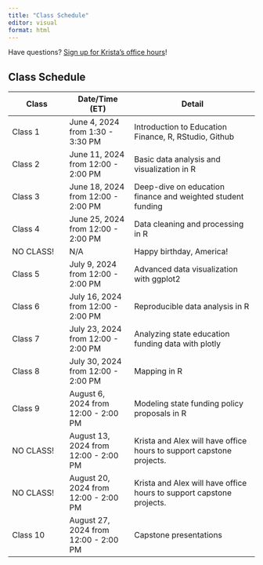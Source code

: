```yaml
---
title: "Class Schedule"
editor: visual
format: html
---
```


Have questions? [Sign up for Krista's office hours](https://calendar.app.google/aYywwCLgS8XwKK7H9)!

## Class Schedule

| Class     | Date/Time (ET)                       | Detail                                                               |
|-----------------|-------------------|------------------------------------|
| Class 1   | June 4, 2024 from 1:30 - 3:30 PM     | Introduction to Education Finance, R, RStudio, Github                |
| Class 2   | June 11, 2024 from 12:00 - 2:00 PM   | Basic data analysis and visualization in R                           |
| Class 3   | June 18, 2024 from 12:00 - 2:00 PM   | Deep-dive on education finance and weighted student funding          |
| Class 4   | June 25, 2024 from 12:00 - 2:00 PM   | Data cleaning and processing in R                                    |
| NO CLASS! | N/A                                  | Happy birthday, America!                                             |
| Class 5   | July 9, 2024 from 12:00 - 2:00 PM    | Advanced data visualization with ggplot2                             |
| Class 6   | July 16, 2024 from 12:00 - 2:00 PM   | Reproducible data analysis in R                                      |
| Class 7   | July 23, 2024 from 12:00 - 2:00 PM   | Analyzing state education funding data with plotly                   |
| Class 8   | July 30, 2024 from 12:00 - 2:00 PM   | Mapping in R                                                         |
| Class 9   | August 6, 2024 from 12:00 - 2:00 PM  | Modeling state funding policy proposals in R                         |
| NO CLASS! | August 13, 2024 from 12:00 - 2:00 PM | Krista and Alex will have office hours to support capstone projects. |
| NO CLASS! | August 20, 2024 from 12:00 - 2:00 PM | Krista and Alex will have office hours to support capstone projects. |
| Class 10  | August 27, 2024 from 12:00 - 2:00 PM | Capstone presentations                                               |
